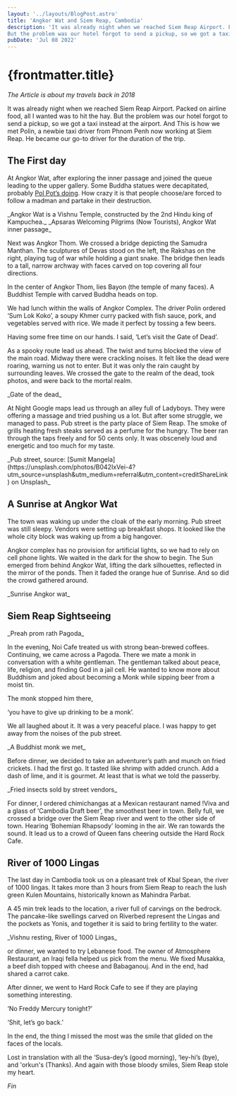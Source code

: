 ```yaml
---
layout: '../layouts/BlogPost.astro'
title: 'Angkor Wat and Siem Reap, Cambodia'
description: 'It was already night when we reached Siem Reap Airport. Packed on airline food, all I wanted was to hit the hay.
But the problem was our hotel forgot to send a pickup, so we got a taxi instead at the airport.'
pubDate: 'Jul 08 2022'
---
```



# {frontmatter.title}

<PostStamp pubDate={frontmatter.pubDate} />

_The Article is about my travels back in 2018_

It was already night when we reached Siem Reap Airport. Packed on airline food, all I wanted was to hit the hay.
But the problem was our hotel forgot to send a pickup, so we got a taxi instead at the airport.
And This is how we met Polin, a newbie taxi driver from Phnom Penh now working at Siem Reap.
He became our go-to driver for the duration of the trip.

## The First day

At Angkor Wat, after exploring the inner passage and joined the queue leading to the upper gallery.
Some Buddha statues were decapitated, probably [Pol Pot’s doing](https://www.bbc.com/news/world-asia-pacific-10684399).
How crazy it is that people choose/are forced to follow a madman and partake in their destruction.

<PostImage justifyContent="center">
  <ImagePro
    name="angkor-closeup-from-stairs"
    widths={[470, 700, 1100]}
    sizes="(max-width: 1100px) 100vw, 700px"
  />
  <span slot="caption">
    _Angkor Wat is a Vishnu Temple, constructed by the 2nd Hindu king of Kampuchea._
  </span>
</PostImage>

<PostImage height="700px" justifyContent="center">
  <ImagePro
    name="apsaras-at-gate"
    widths={[470, 800, 1100]}
    sizes="(max-width: 1100px) 100vw, 470px"
  />
  <span slot="caption">_Apsaras Welcoming Pilgrims (Now Tourists), Angkor Wat inner passage_</span>
</PostImage>

Next was Angkor Thom. We crossed a bridge depicting the Samudra Manthan. The sculptures of Devas stood on the left, the Rakshas on the right,
playing tug of war while holding a giant snake. The bridge then leads to a tall, narrow archway with faces carved on top covering all four directions.

<PostImage height="365px">
  <ImagePro
    name="rakshah-bridge"
    widths={[550, 600, 1100]}
    sizes="(max-width: 1100px) 100vw, 550px"
  />
  <ImagePro name="angkor-thom" widths={[233, 600, 1100]} sizes="(max-width: 1100px) 100vw, 233px" />
</PostImage>

In the center of Angkor Thom, lies Bayon (the temple of many faces). A Buddhist Temple with carved Buddha heads on top.

We had lunch within the walls of Angkor Complex. The driver Polin ordered ‘Sum Lok Koko’, a soupy Khmer curry packed with fish sauce, pork, and vegetables served with rice. We made it perfect by tossing a few beers.

Having some free time on our hands. I said, ‘Let’s visit the Gate of Dead’.

As a spooky route lead us ahead. The twist and turns blocked the view of the main road.
Midway there were crackling noises. It felt like the dead were roaring, warning us not to enter.
But it was only the rain caught by surrounding leaves. We crossed the gate to the realm of the dead,
took photos, and were back to the mortal realm.

<PostImage height="750px" justifyContent="center">
  <ImagePro
    name="gate-of-the-dead-bargain"
    widths={[538, 800, 1100]}
    sizes="(max-width: 1100px) 100vw, 538px"
  />
  <span slot="caption">_Gate of the dead_</span>
</PostImage>

At Night Google maps lead us through an alley full of Ladyboys. They were offering a massage and tried pushing us a lot.
But after some struggle, we managed to pass. Pub street is the party place of Siem Reap.
The smoke of grills heating fresh steaks served as a perfume for the hungry.
The beer ran through the taps freely and for 50 cents only. It was obscenely loud and energetic and too much for my taste.

<PostImage justifyContent="center">
  <ImagePro
    name="sumit-mangela-B042IxVei-4-unsplash"
    widths={[538, 800, 1100]}
    sizes="(max-width: 1100px) 100vw, 792px"
  />
  <span slot="caption">
    _Pub street, source: [Sumit
    Mangela](https://unsplash.com/photos/B042IxVei-4?utm_source=unsplash&utm_medium=referral&utm_content=creditShareLink)
    on Unsplash_
  </span>
</PostImage>

## A Sunrise at Angkor Wat

The town was waking up under the cloak of the early morning. Pub street was still sleepy. Vendors were setting up breakfast shops.
It looked like the whole city block was waking up from a big hangover.

Angkor complex has no provision for artificial lights, so we had to rely on cell phone lights.
We waited in the dark for the show to begin. The Sun emerged from behind Angkor Wat, lifting the dark silhouettes,
reflected in the mirror of the ponds. Then it faded the orange hue of Sunrise. And so did the crowd gathered around.

<PostImage justifyContent="center">
  <ImagePro
    name="siddhesh-mangela-0bx_FfcNYoc-unsplash"
    widths={[538, 800, 1100]}
    sizes="(max-width: 1100px) 100vw, 792px"
  />
  <span slot="caption">_Sunrise Angkor wat_</span>
</PostImage>

## Siem Reap Sightseeing

<PostImage justifyContent="center">
  <ImagePro
    name="wat-preah-prom-rath"
    widths={[538, 800, 1100]}
    sizes="(max-width: 1100px) 100vw, 792px"
  />
  <span slot="caption">_Preah prom rath Pagoda_</span>
</PostImage>

In the evening, Noi Cafe treated us with strong bean-brewed coffees. Continuing, we came across a Pagoda.
There we mate a monk in conversation with a white gentleman. The gentleman talked about peace, life, religion, and finding God in a jail cell.
He wanted to know more about Buddhism and joked about becoming a Monk while sipping beer from a moist tin.

The monk stopped him there,

‘you have to give up drinking to be a monk’.

We all laughed about it. It was a very peaceful place. I was happy to get away from the noises of the pub street.

<PostImage justifyContent="center">
  <ImagePro
    name="buddhist-monk"
    widths={[538, 800, 1100]}
    sizes="(max-width: 1100px) 100vw, 792px"
  />
  <span slot="caption">_A Buddhist monk we met_</span>
</PostImage>

Before dinner, we decided to take an adventurer’s path and munch on fried crickets. I had the first go.
It tasted like shrimp with added crunch. Add a dash of lime, and it is gourmet. At least that is what we told the passerby.

<PostImage justifyContent="center">
  <ImagePro
    name="fried-insects"
    widths={[538, 800, 1100]}
    sizes="(max-width: 1100px) 100vw, 792px"
  />
  <span slot="caption">_Fried insects sold by street vendors_</span>
</PostImage>

For dinner, I ordered chimichangas at a Mexican restaurant named !Viva and a glass of ‘Cambodia Draft beer’, the smoothest beer in town.
Belly full, we crossed a bridge over the Siem Reap river and went to the other side of town. Hearing ‘Bohemian Rhapsody’ looming in the air.
We ran towards the sound. It lead us to a crowd of Queen fans cheering outside the Hard Rock Cafe.

## River of 1000 Lingas

The last day in Cambodia took us on a pleasant trek of Kbal Spean, the river of 1000 lingas. It takes more than 3 hours from Siem Reap
to reach the lush green Kulen Mountains, historically known as Mahindra Parbat.

A 45 min trek leads to the location, a river full of carvings on the bedrock.
The pancake-like swellings carved on Riverbed represent the Lingas and the pockets as Yonis,
and together it is said to bring fertility to the water.

<PostImage justifyContent="center">
  <ImagePro
    name="kbal-spean-vishnu"
    widths={[538, 800, 1100]}
    sizes="(max-width: 1100px) 100vw, 792px"
  />
  <span slot="caption">_Vishnu resting, River of 1000 Lingas_</span>
</PostImage>

or dinner, we wanted to try Lebanese food. The owner of Atmosphere Restaurant, an Iraqi fella helped us pick from the menu. We fixed Musakka, a beef dish topped with cheese and Babaganouj. And in the end, had shared a carrot cake.

After dinner, we went to Hard Rock Cafe to see if they are playing something interesting.

‘No Freddy Mercury tonight?’

‘Shit, let’s go back.’

In the end, the thing I missed the most was the smile that glided on the faces of the locals.

Lost in translation with all the ‘Susa-dey’s (good morning), ‘ley-hi’s (bye), and 'orkun's (Thanks). And again with those bloody smiles, Siem Reap stole my heart.

_Fin_

